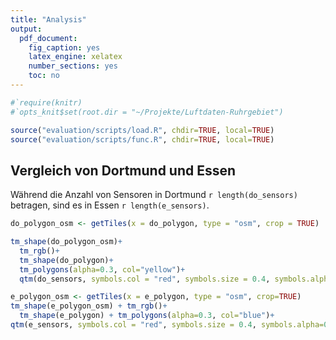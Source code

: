 ```yaml
---
title: "Analysis"
output: 
  pdf_document: 
    fig_caption: yes
    latex_engine: xelatex
    number_sections: yes
    toc: no
---
```


```r
#`require(knitr)
#`opts_knit$set(root.dir = "~/Projekte/Luftdaten-Ruhrgebiet")

source("evaluation/scripts/load.R", chdir=TRUE, local=TRUE)
source("evaluation/scripts/func.R", chdir=TRUE, local=TRUE)
```

## Vergleich von Dortmund und Essen
Während die Anzahl von Sensoren in Dortmund `r length(do_sensors)` betragen, sind es in Essen `r length(e_sensors)`.

```r
do_polygon_osm <- getTiles(x = do_polygon, type = "osm", crop = TRUE)

tm_shape(do_polygon_osm)+
  tm_rgb()+
  tm_shape(do_polygon)+
  tm_polygons(alpha=0.3, col="yellow")+
  qtm(do_sensors, symbols.col = "red", symbols.size = 0.4, symbols.alpha=0.5)
```
```r
e_polygon_osm <- getTiles(x = e_polygon, type = "osm", crop=TRUE)
tm_shape(e_polygon_osm) + tm_rgb()+
  tm_shape(e_polygon) + tm_polygons(alpha=0.3, col="blue")+
qtm(e_sensors, symbols.col = "red", symbols.size = 0.4, symbols.alpha=0.5)
```
